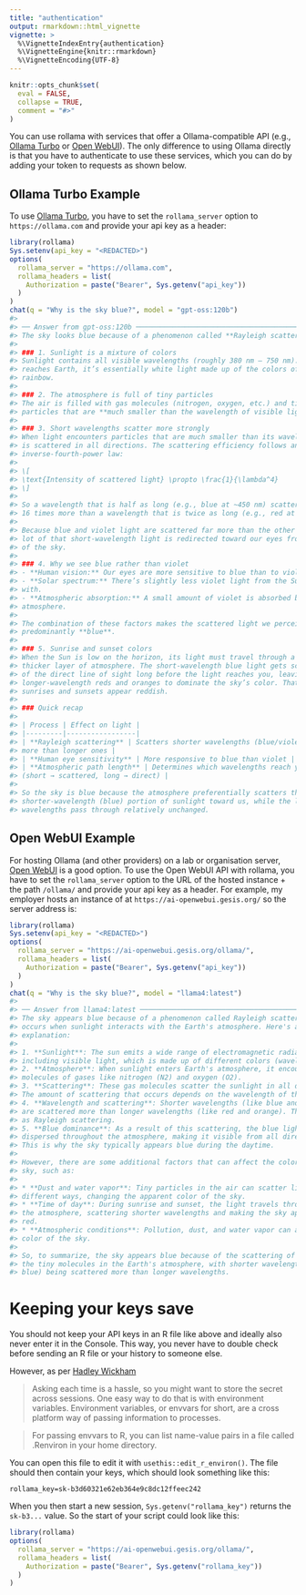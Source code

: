 ```yaml
---
title: "authentication"
output: rmarkdown::html_vignette
vignette: >
  %\VignetteIndexEntry{authentication}
  %\VignetteEngine{knitr::rmarkdown}
  %\VignetteEncoding{UTF-8}
---
```


```r
knitr::opts_chunk$set(
  eval = FALSE,
  collapse = TRUE,
  comment = "#>"
)
```

You can use rollama with services that offer a Ollama-compatible API (e.g., [Ollama Turbo](https://ollama.com/turbo) or [Open WebUI](https://openwebui.com/)).
The only difference to using Ollama directly is that you have to authenticate to use these services, which you can do by adding your token to requests as shown below.

## Ollama Turbo Example

To use [Ollama Turbo](https://ollama.com/turbo), you have to set the `rollama_server` option to `https://ollama.com` and provide your api key as a header:

```r
library(rollama)
Sys.setenv(api_key = "<REDACTED>")
options(
  rollama_server = "https://ollama.com",
  rollama_headers = list(
    Authorization = paste("Bearer", Sys.getenv("api_key"))
  )
)
chat(q = "Why is the sky blue?", model = "gpt-oss:120b")
#> 
#> ── Answer from gpt-oss:120b ────────────────────────────────────────────────────
#> The sky looks blue because of a phenomenon called **Rayleigh scattering**.
#> 
#> ### 1. Sunlight is a mixture of colors
#> Sunlight contains all visible wavelengths (roughly 380 nm – 750 nm). When it
#> reaches Earth, it’s essentially white light made up of the colors of the
#> rainbow.
#> 
#> ### 2. The atmosphere is full of tiny particles
#> The air is filled with gas molecules (nitrogen, oxygen, etc.) and tiny
#> particles that are **much smaller than the wavelength of visible light**.
#> 
#> ### 3. Short wavelengths scatter more strongly
#> When light encounters particles that are much smaller than its wavelength, it
#> is scattered in all directions. The scattering efficiency follows an
#> inverse‑fourth‑power law:
#> 
#> \[
#> \text{Intensity of scattered light} \propto \frac{1}{\lambda^4}
#> \]
#> 
#> So a wavelength that is half as long (e.g., blue at ~450 nm) scatters about
#> 16 times more than a wavelength that is twice as long (e.g., red at ~650 nm).
#> 
#> Because blue and violet light are scattered far more than the other colors, a
#> lot of that short‑wavelength light is redirected toward our eyes from all parts
#> of the sky.
#> 
#> ### 4. Why we see blue rather than violet
#> - **Human vision:** Our eyes are more sensitive to blue than to violet.
#> - **Solar spectrum:** There’s slightly less violet light from the Sun to begin
#> with.
#> - **Atmospheric absorption:** A small amount of violet is absorbed by the upper
#> atmosphere.
#> 
#> The combination of these factors makes the scattered light we perceive as
#> predominantly **blue**.
#> 
#> ### 5. Sunrise and sunset colors
#> When the Sun is low on the horizon, its light must travel through a much
#> thicker layer of atmosphere. The short‑wavelength blue light gets scattered out
#> of the direct line of sight long before the light reaches you, leaving the
#> longer‑wavelength reds and oranges to dominate the sky’s color. That’s why
#> sunrises and sunsets appear reddish.
#> 
#> ### Quick recap
#> 
#> | Process | Effect on light |
#> |---------|-----------------|
#> | **Rayleigh scattering** | Scatters shorter wavelengths (blue/violet) much
#> more than longer ones |
#> | **Human eye sensitivity** | More responsive to blue than violet |
#> | **Atmospheric path length** | Determines which wavelengths reach you directly
#> (short → scattered, long → direct) |
#> 
#> So the sky is blue because the atmosphere preferentially scatters the
#> shorter‑wavelength (blue) portion of sunlight toward us, while the longer
#> wavelengths pass through relatively unchanged.
```

## Open WebUI Example

For hosting Ollama (and other providers) on a lab or organisation server, [Open WebUI](https://openwebui.com/) is a good option.
To use the Open WebUI API with rollama, you have to set the `rollama_server` option to the URL of the hosted instance + the path `/ollama/` and provide your api key as a header.
For example, my employer hosts an instance of at `https://ai-openwebui.gesis.org/` so the server address is:


```r
library(rollama)
Sys.setenv(api_key = "<REDACTED>")
options(
  rollama_server = "https://ai-openwebui.gesis.org/ollama/",
  rollama_headers = list(
    Authorization = paste("Bearer", Sys.getenv("api_key"))
  )
)
chat(q = "Why is the sky blue?", model = "llama4:latest")
#> 
#> ── Answer from llama4:latest ───────────────────────────────────────────────────
#> The sky appears blue because of a phenomenon called Rayleigh scattering, which
#> occurs when sunlight interacts with the Earth's atmosphere. Here's a simplified
#> explanation:
#> 
#> 1. **Sunlight**: The sun emits a wide range of electromagnetic radiation,
#> including visible light, which is made up of different colors (wavelengths).
#> 2. **Atmosphere**: When sunlight enters Earth's atmosphere, it encounters tiny
#> molecules of gases like nitrogen (N2) and oxygen (O2).
#> 3. **Scattering**: These gas molecules scatter the sunlight in all directions.
#> The amount of scattering that occurs depends on the wavelength of the light.
#> 4. **Wavelength and scattering**: Shorter wavelengths (like blue and violet)
#> are scattered more than longer wavelengths (like red and orange). This is known
#> as Rayleigh scattering.
#> 5. **Blue dominance**: As a result of this scattering, the blue light is
#> dispersed throughout the atmosphere, making it visible from all directions.
#> This is why the sky typically appears blue during the daytime.
#> 
#> However, there are some additional factors that can affect the color of the
#> sky, such as:
#> 
#> * **Dust and water vapor**: Tiny particles in the air can scatter light in
#> different ways, changing the apparent color of the sky.
#> * **Time of day**: During sunrise and sunset, the light travels through more of
#> the atmosphere, scattering shorter wavelengths and making the sky appear more
#> red.
#> * **Atmospheric conditions**: Pollution, dust, and water vapor can alter the
#> color of the sky.
#> 
#> So, to summarize, the sky appears blue because of the scattering of sunlight by
#> the tiny molecules in the Earth's atmosphere, with shorter wavelengths (like
#> blue) being scattered more than longer wavelengths.
```

# Keeping your keys save

You should not keep your API keys in an R file like above and ideally also never enter it in the Console.
This way, you never have to double check before sending an R file or your history to someone else.

However, as per [Hadley Wickham](https://cran.r-project.org/web/packages/httr/vignettes/secrets.html)

> Asking each time is a hassle, so you might want to store the secret across sessions. One easy way to do that is with environment variables. Environment variables, or envvars for short, are a cross platform way of passing information to processes.

> For passing envvars to R, you can list name-value pairs in a file called .Renviron in your home directory.

You can open this file to edit it with `usethis::edit_r_environ()`.
The file should then contain your keys, which should look something like this:

```
rollama_key=sk-b3d60321e62eb364e9c8dc12ffeec242
```

When you then start a new session, `Sys.getenv("rollama_key")` returns the `sk-b3...` value.
So the start of your script could look like this:

```r
library(rollama)
options(
  rollama_server = "https://ai-openwebui.gesis.org/ollama/",
  rollama_headers = list(
    Authorization = paste("Bearer", Sys.getenv("rollama_key"))
  )
)
```

